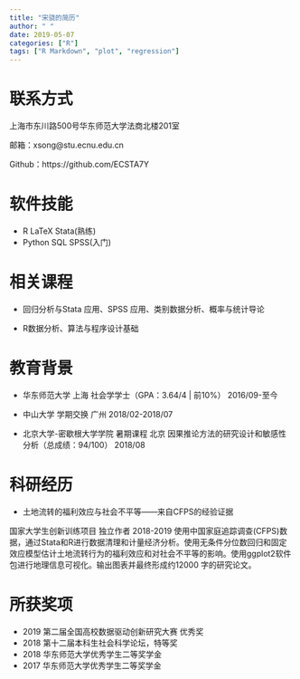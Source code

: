 ```yaml
---
title: "宋骁的简历"
author: " "
date: 2019-05-07
categories: ["R"]
tags: ["R Markdown", "plot", "regression"]
---
```

# 联系方式

上海市东川路500号华东师范大学法商北楼201室

邮箱：xsong@stu.ecnu.edu.cn

Github：https://github.com/ECSTA7Y

# 软件技能
+ R LaTeX Stata(熟练)
+ Python SQL SPSS(入门)

# 相关课程

+ 回归分析与Stata 应用、SPSS 应用、类别数据分析、概率与统计导论

+ R数据分析、算法与程序设计基础


# 教育背景

+ 华东师范大学 上海 社会学学士（GPA：3.64/4 | 前10%） 2016/09-至今
 
+ 中山大学 学期交换 广州 2018/02-2018/07

+ 北京大学-密歇根大学学院 暑期课程 北京
因果推论方法的研究设计和敏感性分析（总成绩：94/100） 2018/08


# 科研经历

+ 土地流转的福利效应与社会不平等——来自CFPS的经验证据  

国家大学生创新训练项目 独立作者 2018-2019
使用中国家庭追踪调查(CFPS)数据，通过Stata和R进行数据清理和计量经济分析。使用无条件分位数回归和固定效应模型估计土地流转行为的福利效应和对社会不平等的影响。使用ggplot2软件包进行地理信息可视化。输出图表并最终形成约12000 字的研究论文。


# 所获奖项 

+ 2019 第二届全国高校数据驱动创新研究大赛 优秀奖
+ 2018 第十二届本科生社会科学论坛，特等奖
+ 2018 华东师范大学优秀学生二等奖学金
+ 2017 华东师范大学优秀学生二等奖学金



